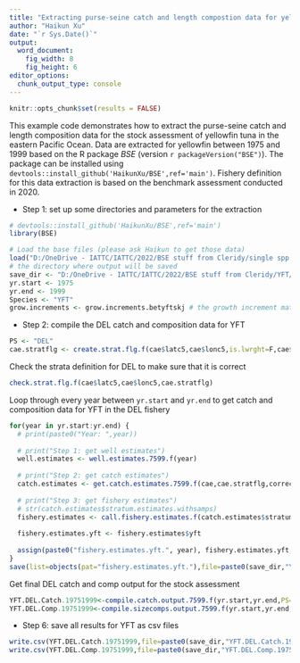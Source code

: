 ```yaml
---
title: "Extracting purse-seine catch and length compostion data for yellowfin in 1975-1999"
author: "Haikun Xu"
date: "`r Sys.Date()`"
output:
  word_document:
    fig_width: 8
    fig_height: 6
editor_options: 
  chunk_output_type: console
---
```


```r
knitr::opts_chunk$set(results = FALSE)
```

This example code demonstrates how to extract the purse-seine catch and length composition data for the stock assessment of yellowfin tuna in the eastern Pacific Ocean. Data are extracted for yellowfin between 1975 and 1999 based on the R package *BSE* (version `r packageVersion("BSE")`). The package can be installed using `devtools::install_github('HaikunXu/BSE',ref='main')`. Fishery definition for this data extraction is based on the benchmark assessment conducted in 2020.

-   Step 1: set up some directories and parameters for the extraction

```r
# devtools::install_github('HaikunXu/BSE',ref='main') 
library(BSE)

# Load the base files (please ask Haikun to get those data)
load("D:/OneDrive - IATTC/IATTC/2022/BSE stuff from Cleridy/single spp programs_PS_1975-1999/Raw data extractions/base files_1975-1999_for SAC 2020.RData")
# the directory where output will be saved
save_dir <- "D:/OneDrive - IATTC/IATTC/2022/BSE stuff from Cleridy/YFT/"
yr.start <- 1975
yr.end <- 1999
Species <- "YFT"
grow.increments <- grow.increments.betyftskj # the growth increment matrix
```

-   Step 2: compile the DEL catch and composition data for YFT

```r
PS <- "DEL"
cae.stratflg <- create.strat.flg.f(cae$latc5,cae$lonc5,is.lwrght=F,cae$month,cae$setype,cae$class,PS=PS,Species=Species)
```

Check the strata definition for DEL to make sure that it is correct

```r
check.strat.flg.f(cae$latc5,cae$lonc5,cae.stratflg)
```

Loop through every year between `yr.start` and `yr.end` to get catch and composition data for YFT in the DEL fishery

```r
for(year in yr.start:yr.end) {
  # print(paste0("Year: ",year))
  
  # print("Step 1: get well estimates")
  well.estimates <- well.estimates.7599.f(year)
  
  # print("Step 2: get catch estimates")
  catch.estimates <- get.catch.estimates.7599.f(cae,cae.stratflg,corrected.unlds,lfgrpd,lfmm,year,2,well.estimates,PS,Species)
  
  # print("Step 3: get fishery estimates")
  # str(catch.estimates$stratum.estimates.withsamps)
  fishery.estimates <- call.fishery.estimates.f(catch.estimates$stratum.estimates.withsamps,catch.estimates$totunlds.bystrat,year,PS,Species)
  
  fishery.estimates.yft <- fishery.estimates$yft
  
  assign(paste0("fishery.estimates.yft.", year), fishery.estimates.yft, pos=1)
}
save(list=objects(pat="fishery.estimates.yft."),file=paste0(save_dir,"YFT_",PS,"_1975-1999.RData"))
```

Get final DEL catch and comp output for the stock assessment

```r
YFT.DEL.Catch.19751999<-compile.catch.output.7599.f(yr.start,yr.end,PS=PS,Species=Species,c("A1","A2","A3"))
YFT.DEL.Comp.19751999<-compile.sizecomps.output.7599.f(yr.start,yr.end,PS=PS,Species=Species)
```

-   Step 6: save all results for YFT as csv files

```r
write.csv(YFT.DEL.Catch.19751999,file=paste0(save_dir,"YFT.DEL.Catch.19751999.csv"),row.names = FALSE)
write.csv(YFT.DEL.Comp.19751999,file=paste0(save_dir,"YFT.DEL.Comp.19751999.csv"),row.names = FALSE)
```
